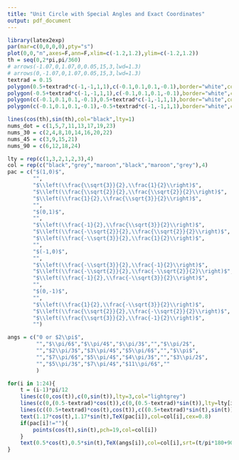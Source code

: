 ```yaml
---
title: "Unit Circle with Special Angles and Exact Coordinates"
output: pdf_document
---
```


\pagenumbering{gobble}

\vfill

```r
library(latex2exp)
par(mar=c(0,0,0,0),pty="s")
plot(0,0,"n",axes=F,ann=F,xlim=c(-1.2,1.2),ylim=c(-1.2,1.2))
th = seq(0,2*pi,pi/360)
# arrows(-1.07,0,1.07,0,0.05,15,3,lwd=1.3)
# arrows(0,-1.07,0,1.07,0.05,15,3,lwd=1.3)
textrad = 0.15
polygon(0.5+textrad*c(-1,-1,1,1),c(-0.1,0.1,0.1,-0.1),border="white",col="white")
polygon(-0.5+textrad*c(-1,-1,1,1),c(-0.1,0.1,0.1,-0.1),border="white",col="white")
polygon(c(-0.1,0.1,0.1,-0.1),0.5+textrad*c(-1,-1,1,1),border="white",col="white")
polygon(c(-0.1,0.1,0.1,-0.1),-0.5+textrad*c(-1,-1,1,1),border="white",col="white")

lines(cos(th),sin(th),col="black",lty=1)
nums_dot = c(1,5,7,11,13,17,19,23)
nums_30 = c(2,4,8,10,14,16,20,22)
nums_45 = c(3,9,15,21)
nums_90 = c(6,12,18,24)

lty = rep(c(1,3,2,1,2,3),4)
col = rep(c("black","grey","maroon","black","maroon","grey"),4)
pac = c("$(1,0)$",
        "",
        "$\\left(\\frac{\\sqrt{3}}{2},\\frac{1}{2}\\right)$",
        "$\\left(\\frac{\\sqrt{2}}{2},\\frac{\\sqrt{2}}{2}\\right)$",
        "$\\left(\\frac{1}{2},\\frac{\\sqrt{3}}{2}\\right)$",
        "",
        "$(0,1)$",
        "",
        "$\\left(\\frac{-1}{2},\\frac{\\sqrt{3}}{2}\\right)$",
        "$\\left(\\frac{-\\sqrt{2}}{2},\\frac{\\sqrt{2}}{2}\\right)$",
        "$\\left(\\frac{-\\sqrt{3}}{2},\\frac{1}{2}\\right)$",
        "",
        "$(-1,0)$",
        "",
        "$\\left(\\frac{-\\sqrt{3}}{2},\\frac{-1}{2}\\right)$",
        "$\\left(\\frac{-\\sqrt{2}}{2},\\frac{-\\sqrt{2}}{2}\\right)$",
        "$\\left(\\frac{-1}{2},\\frac{-\\sqrt{3}}{2}\\right)$",
        "",
        "$(0,-1)$",
        "",
        "$\\left(\\frac{1}{2},\\frac{-\\sqrt{3}}{2}\\right)$",
        "$\\left(\\frac{\\sqrt{2}}{2},\\frac{-\\sqrt{2}}{2}\\right)$",
        "$\\left(\\frac{\\sqrt{3}}{2},\\frac{-1}{2}\\right)$",
        "")

angs = c("0 or $2\\pi$",
         "","$\\pi/6$","$\\pi/4$","$\\pi/3$","","$\\pi/2$",
         "","$2\\pi/3$","$3\\pi/4$","$5\\pi/6$","","$\\pi$",
         "","$7\\pi/6$","$5\\pi/4$","$4\\pi/3$","","$3\\pi/2$",
         "","$5\\pi/3$","$7\\pi/4$","$11\\pi/6$",""
         )

for(i in 1:24){
    t = (i-1)*pi/12
    lines(c(0,cos(t)),c(0,sin(t)),lty=3,col="lightgrey")
    lines(c(0,(0.5-textrad)*cos(t)),c(0,(0.5-textrad)*sin(t)),lty=lty[i],col=col[i])
    lines(c((0.5+textrad)*cos(t),cos(t)),c((0.5+textrad)*sin(t),sin(t)),lty=lty[i],col=col[i])
    text(1.17*cos(t),1.17*sin(t),TeX(pac[i]),col=col[i],cex=0.8)
    if(pac[i]!=""){
        points(cos(t),sin(t),pch=19,col=col[i])
    }
    text(0.5*cos(t),0.5*sin(t),TeX(angs[i]),col=col[i],srt=(t/pi*180+90)%%180-90,cex=1)
}
```

\vfill

\vfill